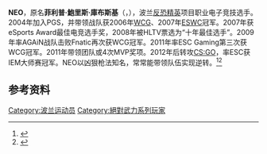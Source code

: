 {{NoteTA
| G1 = Games
}}
{{Infobox Pro Gaming player
| ID            = NEO
| name          = Filip Kubski
| name_trans    = 菲利普·庫布斯基
| image         = Filip "NEO" Kubski closeup.jpg
| caption       = 
| status        = 活躍
| birth_date    = {{birth date and age|1987|06|15}}
| hometown      = [[波茲南|波茲南]]
| nationality   = {{POL}}
| team          = [[FaZe_Clan|FaZe Clan]]
| role          = 步槍手
| league        = 
| coach         = 
| games         = 《[[絕對武力：全球攻勢|絕對武力：全球攻勢]]》
| earnings      = 
| championships =
| nickname      = NEO，nijo
| website       = 
| years1        = 2004-01-?? – 2007-12-17
| team1         = Pentagram G-Shock
| years2        = 2007-12-17 – 2009-03-17
| team2         = {{link-en|MeetYourMakers|MeetYourMakers}}
| years3        = 2009-04-29 – 2009-07-29 
| team3         = Wicked eSports  
| years4        = 2009-09-25 – 2009-11-01 
| team4         = Vitriolic 
| years5        = 2009-11-01 – 2010-02-16 
| team5         = AGAiN
| years6        = 2010-02-16 – 2011-10-17 
| team6         = Frag eXecutors
| years7        = 2011-10-17 – 2011-12-06 
| team7         = AGAiN
| years8        = 2011-12-06 – 2013-10-08
| team8         = ESC Gaming
| years9        = 2013-10-08 – 2013-12-18 
| team9         = Universal Soldiers
| years10       = 2013-12-18 – 2014-01-25 
| team10        = AGAiN
| years11       = 2014-01-25 – 2019-02-01
| team11        = [[Virtus.pro|Virtus.pro]]
| years12       = 2019-05-13 – 2019-09-11
| team12        = [[FaZe_Clan|FaZe Clan]]

}}
'''NEO'''，原名'''菲利普·鮑里斯·庫布斯基'''（{{lang-pl|Filip Borys Kubski}}，{{bd|1987年|6月15日||}}），波兰[[反恐精英|反恐精英]]项目职业电子竞技选手。2004年加入PGS，并带领战队获2006年[[世界电子竞技大赛|WCG]]、2007年[[ESWC|ESWC]]冠军。2007年获eSports Award最佳电竞选手奖，2008年被HLTV票选为“十年最佳选手”。2009年率AGAiN战队击败Fnatic再次获WCG冠军。2011年率ESC Gaming第三次获WCG冠军。2011年带领团队或4次MVP奖项。2012年后转攻[[反恐精英：全球攻势|CS:GO]]，率ESC获IEM大师赛冠军。NEO以凶狠枪法知名，常常能带领队伍实现逆转。<ref>{{Cite web |url=http://fight.pcgames.com.cn/cs/article/1202/2457334.html |title=2011年度20佳CS选手之TOP1 波兰战神Neo |access-date=2016-12-27 |archive-url=https://web.archive.org/web/20190610051341/http://fight.pcgames.com.cn/cs/article/1202/2457334.html |archive-date=2019-06-10 |dead-url=yes }}</ref><ref>{{Cite web |url=http://www.yxdown.com/olnews/317958.html |title=到底谁才是CS史上最伟大的选手 是NEO还是f0rest？ |accessdate=2016-12-27 |archive-date=2017-02-21 |archive-url=https://web.archive.org/web/20170221055207/http://www.yxdown.com/olnews/317958.html |dead-url=no }}</ref>

==参考资料==
{{reflist}}

[[Category:波兰运动员|Category:波兰运动员]]
[[Category:絕對武力系列玩家|Category:絕對武力系列玩家]]

{{videogame-bio-stub}}